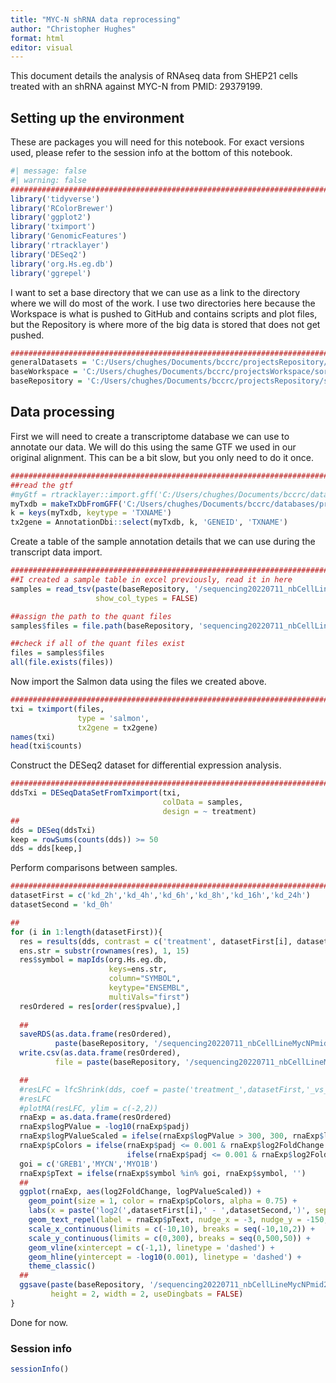 ```yaml
---
title: "MYC-N shRNA data reprocessing"
author: "Christopher Hughes"
format: html
editor: visual
---
```


This document details the analysis of RNAseq data from SHEP21 cells treated with an shRNA against MYC-N from PMID: 29379199.

## Setting up the environment

These are packages you will need for this notebook. For exact versions used, please refer to the session info at the bottom of this notebook.

```r
#| message: false
#| warning: false
##########################################################################################
library('tidyverse')
library('RColorBrewer')
library('ggplot2')
library('tximport')
library('GenomicFeatures')
library('rtracklayer')
library('DESeq2')
library('org.Hs.eg.db')
library('ggrepel')
```

I want to set a base directory that we can use as a link to the directory where we will do most of the work. I use two directories here because the Workspace is what is pushed to GitHub and contains scripts and plot files, but the Repository is where more of the big data is stored that does not get pushed.

```r
##########################################################################################
generalDatasets = 'C:/Users/chughes/Documents/bccrc/projectsRepository/generalDatasets'
baseWorkspace = 'C:/Users/chughes/Documents/bccrc/projectsWorkspace/sorensenLab/relatedToHaifeng'
baseRepository = 'C:/Users/chughes/Documents/bccrc/projectsRepository/sorensenLab/relatedToHaifeng'
```

## Data processing

First we will need to create a transcriptome database we can use to annotate our data. We will do this using the same GTF we used in our original alignment. This can be a bit slow, but you only need to do it once.

```r
##########################################################################################
##read the gtf
#myGtf = rtracklayer::import.gff('C:/Users/chughes/Documents/bccrc/databases/projectEwSDlg2/baseGenomeFiles/genome.gtf')
myTxdb = makeTxDbFromGFF('C:/Users/chughes/Documents/bccrc/databases/projectEwSDlg2/baseGenomeFiles/genome.gtf')
k = keys(myTxdb, keytype = 'TXNAME')
tx2gene = AnnotationDbi::select(myTxdb, k, 'GENEID', 'TXNAME')
```

Create a table of the sample annotation details that we can use during the transcript data import.

```r
##########################################################################################
##I created a sample table in excel previously, read it in here
samples = read_tsv(paste(baseRepository, '/sequencing20220711_nbCellLineMycNPmid29379199/sampleLayout.tsv', sep = ''),
                   show_col_types = FALSE)

##assign the path to the quant files
samples$files = file.path(baseRepository, 'sequencing20220711_nbCellLineMycNPmid29379199/quants', samples$sra, 'quant.sf')

##check if all of the quant files exist
files = samples$files
all(file.exists(files))
```

Now import the Salmon data using the files we created above.

```r
##########################################################################################
txi = tximport(files, 
               type = 'salmon', 
               tx2gene = tx2gene)
names(txi)
head(txi$counts)
```

Construct the DESeq2 dataset for differential expression analysis.

```r
##########################################################################################
ddsTxi = DESeqDataSetFromTximport(txi,
                                  colData = samples,
                                  design = ~ treatment)
##
dds = DESeq(ddsTxi)
keep = rowSums(counts(dds)) >= 50
dds = dds[keep,]
```

Perform comparisons between samples.

```r
##########################################################################################
datasetFirst = c('kd_2h','kd_4h','kd_6h','kd_8h','kd_16h','kd_24h')
datasetSecond = 'kd_0h'

##
for (i in 1:length(datasetFirst)){
  res = results(dds, contrast = c('treatment', datasetFirst[i], datasetSecond))
  ens.str = substr(rownames(res), 1, 15)
  res$symbol = mapIds(org.Hs.eg.db,
                      keys=ens.str,
                      column="SYMBOL",
                      keytype="ENSEMBL",
                      multiVals="first")
  resOrdered = res[order(res$pvalue),]
  
  ##
  saveRDS(as.data.frame(resOrdered), 
          paste(baseRepository, '/sequencing20220711_nbCellLineMycNPmid29379199/dataset_deseq2_total_', datasetFirst[i], '-', datasetSecond, '.rds', sep = ''))
  write.csv(as.data.frame(resOrdered), 
          file = paste(baseRepository, '/sequencing20220711_nbCellLineMycNPmid29379199/dataset_deseq2_total_', datasetFirst[i], '-', datasetSecond, '.csv', sep = ''))

  ##
  #resLFC = lfcShrink(dds, coef = paste('treatment_',datasetFirst,'_vs_',datasetSecond, sep = ''), type = "apeglm")
  #resLFC
  #plotMA(resLFC, ylim = c(-2,2))
  rnaExp = as.data.frame(resOrdered)
  rnaExp$logPValue = -log10(rnaExp$padj)
  rnaExp$logPValueScaled = ifelse(rnaExp$logPValue > 300, 300, rnaExp$logPValue)
  rnaExp$pColors = ifelse(rnaExp$padj <= 0.001 & rnaExp$log2FoldChange >= 1, brewer.pal(3,'OrRd')[3], 
                          ifelse(rnaExp$padj <= 0.001 & rnaExp$log2FoldChange <= -1, brewer.pal(3,'Blues')[3], brewer.pal(3,'Greys')[2]))
  goi = c('GREB1','MYCN','MYO1B')
  rnaExp$pText = ifelse(rnaExp$symbol %in% goi, rnaExp$symbol, '')
  ##
  ggplot(rnaExp, aes(log2FoldChange, logPValueScaled)) +
    geom_point(size = 1, color = rnaExp$pColors, alpha = 0.75) +
    labs(x = paste('log2(',datasetFirst[i],' - ',datasetSecond,')', sep = ''), y = '-log10(Adjusted p-value)', title = paste(datasetFirst[i],' vs ',datasetSecond, sep='')) +
    geom_text_repel(label = rnaExp$pText, nudge_x = -3, nudge_y = -150, max.overlaps = 15000) +
    scale_x_continuous(limits = c(-10,10), breaks = seq(-10,10,2)) +
    scale_y_continuous(limits = c(0,300), breaks = seq(0,500,50)) +
    geom_vline(xintercept = c(-1,1), linetype = 'dashed') +
    geom_hline(yintercept = -log10(0.001), linetype = 'dashed') +
    theme_classic()
  ##
  ggsave(paste(baseRepository, '/sequencing20220711_nbCellLineMycNPmid29379199/scatter_deseq2_', datasetFirst[i], '-', datasetSecond, '.pdf', sep = ''),
         height = 2, width = 2, useDingbats = FALSE)
}
```

Done for now.

### Session info

```r
sessionInfo()
```





